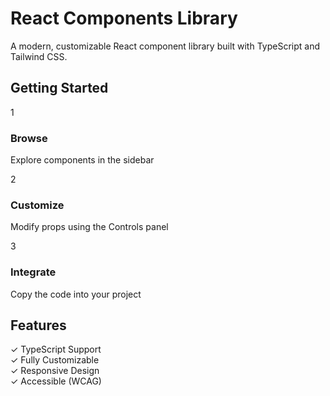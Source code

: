 
<Meta title="Introduction" />

<div className="intro-container">
  <div className="intro-header">
    <h1>React Components Library</h1>
    <p>A modern, customizable React component library built with TypeScript and Tailwind CSS.</p>
  </div>

<div className="intro-section">
  <h2>Getting Started</h2>
  <div className="steps">
    <div className="step">
      <span className="step-number">1</span>
      <div>
        <h3>Browse</h3>
        <p>Explore components in the sidebar</p>
      </div>
    </div>
    <div className="step">
      <span className="step-number">2</span>
      <div>
        <h3>Customize</h3>
        <p>Modify props using the Controls panel</p>
      </div>
    </div>
    <div className="step">
      <span className="step-number">3</span>
      <div>
        <h3>Integrate</h3>
        <p>Copy the code into your project</p>
      </div>
    </div>
  </div>
</div>

  <div className="intro-section">
    <h2>Features</h2>
    <div className="features">
      <div className="feature">
        <span>✓</span>
        <span>TypeScript Support</span>
      </div>
      <div className="feature">
        <span>✓</span>
        <span>Fully Customizable</span>
      </div>
      <div className="feature">
        <span>✓</span>
        <span>Responsive Design</span>
      </div>
      <div className="feature">
        <span>✓</span>
        <span>Accessible (WCAG)</span>
      </div>
    </div>
  </div>
</div>

<style>
  {`
  .intro-container {
    max-width: 800px;
    margin: 0 auto;
    padding: 40px 20px;
  }

  .intro-header {
    text-align: center;
    margin-bottom: 60px;
  }

  .intro-header h1 {
    font-size: 2.5rem;
    font-weight: 700;
    color: #111827;
    margin-bottom: 12px;
  }

  .intro-header p {
    font-size: 1.125rem;
    color: #6b7280;
    line-height: 1.6;
  }

  .intro-section {
    margin-bottom: 60px;
  }

  .intro-section h2 {
    font-size: 1.5rem;
    font-weight: 600;
    color: #111827;
    margin-bottom: 24px;
  }

  .steps {
    display: flex;
    gap: 32px;
  }

  .step {
    flex: 1;
    display: flex;
    gap: 16px;
  }

  .step-number {
    width: 32px;
    height: 32px;
    border-radius: 50%;
    background: #111827;
    color: white;
    display: flex;
    align-items: center;
    justify-content: center;
    font-weight: 600;
    flex-shrink: 0;
  }

  .step h3 {
    font-size: 1rem;
    font-weight: 600;
    color: #111827;
    margin: 0 0 4px 0;
  }

  .step p {
    font-size: 0.875rem;
    color: #6b7280;
    margin: 0;
    line-height: 1.5;
  }

  .features {
    display: grid;
    grid-template-columns: repeat(2, 1fr);
    gap: 16px;
  }

  .feature {
    display: flex;
    align-items: center;
    gap: 12px;
    padding: 16px;
    background: #f9fafb;
    border-radius: 8px;
    font-size: 0.9375rem;
    color: #374151;
  }

  .feature span:first-child {
    color: #10b981;
    font-weight: 600;
    font-size: 1.125rem;
  }

  @media screen and (max-width: 768px) {
    .intro-header h1 {
      font-size: 2rem;
    }

    .intro-header p {
      font-size: 1rem;
    }

    .steps {
      flex-direction: column;
      gap: 24px;
    }

    .features {
      grid-template-columns: 1fr;
    }
  }
  `}
</style>
